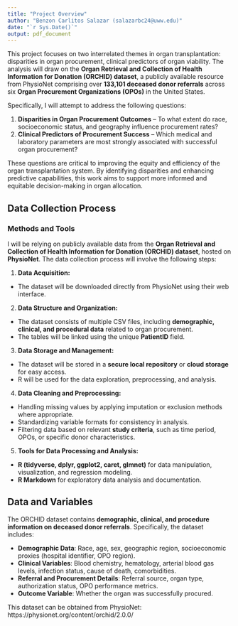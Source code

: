 ```yaml
---
title: "Project Overview"
author: "Benzon Carlitos Salazar (salazarbc24@uww.edu)"
date: "`r Sys.Date()`"
output: pdf_document
---
```


This project focuses on two interrelated themes in organ transplantation: disparities in organ procurement, clinical 
predictors of organ viability. The analysis will draw on the **Organ Retrieval and Collection of Health Information for Donation (ORCHID) dataset**, 
a publicly available resource from PhysioNet comprising over **133,101 deceased donor referrals** across six 
**Organ Procurement Organizations (OPOs)** in the United States.

Specifically, I will attempt to address the following questions:

1. **Disparities in Organ Procurement Outcomes** – To what extent do race, socioeconomic status, and geography influence procurement rates?  
2. **Clinical Predictors of Procurement Success** – Which medical and laboratory parameters are most strongly associated with successful organ procurement?  

These questions are critical to improving the equity and efficiency of the organ transplantation system. By identifying 
disparities and enhancing predictive capabilities, this work aims to support more informed and equitable decision-making 
in organ allocation.

## Data Collection Process

### Methods and Tools

I will be relying on publicly available data from the **Organ Retrieval and Collection of Health Information for Donation (ORCHID) dataset**, 
hosted on **PhysioNet**. The data collection process will involve the following steps:

1. **Data Acquisition:**
  - The dataset will be downloaded directly from PhysioNet using their web interface.
2. **Data Structure and Organization:**
  - The dataset consists of multiple CSV files, including **demographic, clinical, and procedural data** related to organ procurement.
  - The tables will be linked using the unique **PatientID** field.
3. **Data Storage and Management:**
  - The dataset will be stored in a **secure local repository** or **cloud storage** for easy access.
  - R will be used for the data exploration, preprocessing, and analysis.
4. **Data Cleaning and Preprocessing:**
  - Handling missing values by applying imputation or exclusion methods where appropriate.
  - Standardizing variable formats for consistency in analysis.
  - Filtering data based on relevant **study criteria**, such as time period, OPOs, or specific donor characteristics.
5. **Tools for Data Processing and Analysis:**
  - **R (tidyverse, dplyr, ggplot2, caret, glmnet)** for data manipulation, visualization, and regression modeling.
  - **R Markdown** for exploratory data analysis and documentation.

## Data and Variables

The ORCHID dataset contains **demographic, clinical, and procedure information on deceased donor referrals**. Specifically, 
the dataset includes:

- **Demographic Data**: Race, age, sex, geographic region, socioeconomic proxies (hospital identifier, OPO region).
- **Clinical Variables**: Blood chemistry, hematology, arterial blood gas levels, infection status, cause of death, comorbidities.
- **Referral and Procurement Details**: Referral source, organ type, authorization status, OPO performance metrics.
- **Outcome Variable**: Whether the organ was successfully procured.

This dataset can be obtained from PhysioNet: https://physionet.org/content/orchid/2.0.0/
